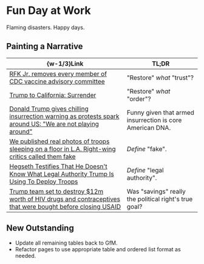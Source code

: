 #   Fun Day at Work

Flaming disasters. Happy days.

##  Painting a Narrative

|  \{w-1/3\}Link  |  TL;DR  |
|  ----  |  ----  |
|  [RFK Jr. removes every member of CDC vaccine advisory committee](https://www.cbsnews.com/news/rfk-jr-removes-members-cdc-immunization-advisory-committee-acip)  |  "Restore" _what_ "trust"?  |
|  [Trump to California: Surrender](https://time.com/7292344/trump-to-california-surrender-protests-riot)  |  "Restore" _what_ "order"?  |
|  [Donald Trump gives chilling insurrection warning as protests spark around US: "We are not playing around"](https://old.reddit.com/r/law/comments/1l8442s/donald_trump_gives_chilling_insurrection_warning)  |  Funny given that armed insurrection is core American DNA.  |
|  [We published real photos of troops sleeping on a floor in L.A. Right-wing critics called them fake](https://old.reddit.com/r/politics/comments/1l8mi6y/we_published_real_photos_of_troops_sleeping_on_a)  |  _Define_ "fake".  |
|  [Hegseth Testifies That He Doesn't Know What Legal Authority Trump Is Using To Deploy Troops](https://old.reddit.com/r/politics/comments/1l89ll8/hegseth_testifies_that_he_doesnt_know_what_legal)  |  _Define_ "legal authority".  |
|  [Trump team set to destroy $12m worth of HIV drugs and contraceptives that were bought before closing USAID](https://old.reddit.com/r/politics/comments/1l84lcd/trump_team_set_to_destroy_12m_worth_of_hiv_drugs)  |  Was "savings" really the political right's true goal?  |

##  New Outstanding

-   Update all remaining tables back to GfM.
-   Refactor pages to use appropriate table and ordered list format as needed.